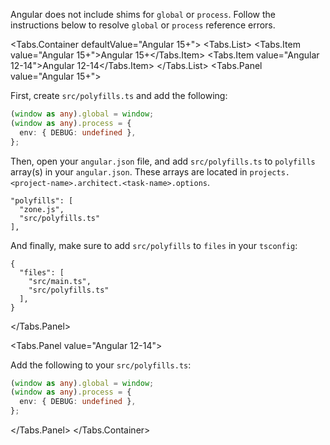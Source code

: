
Angular does not include shims for `global` or `process`. Follow the instructions below to resolve `global` or `process` reference errors.

<Tabs.Container defaultValue="Angular 15+">
  <Tabs.List>
    <Tabs.Item value="Angular 15+">Angular 15+</Tabs.Item>
    <Tabs.Item value="Angular 12-14">Angular 12-14</Tabs.Item>
  </Tabs.List>
  <Tabs.Panel value="Angular 15+">

First, create `src/polyfills.ts` and add the following:

```ts
(window as any).global = window;
(window as any).process = {
  env: { DEBUG: undefined },
};
```

Then, open your `angular.json` file, and add `src/polyfills.ts` to `polyfills` array(s) in your `angular.json`. These  arrays are located in `projects.<project-name>.architect.<task-name>.options`.

```json{3}
"polyfills": [
  "zone.js",
  "src/polyfills.ts"
],
```

And finally, make sure to add `src/polyfills` to `files` in your `tsconfig`:

```json{4}
{
  "files": [
    "src/main.ts",
    "src/polyfills.ts"
  ],
}
```
  </Tabs.Panel>

  <Tabs.Panel value="Angular 12-14">

Add the following to your `src/polyfills.ts`:

```ts
(window as any).global = window;
(window as any).process = {
  env: { DEBUG: undefined },
};
```

  </Tabs.Panel>
</Tabs.Container>
